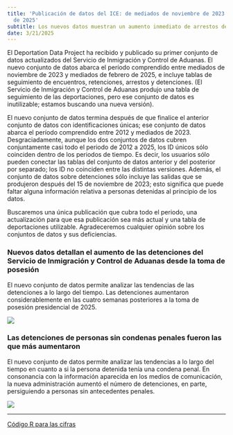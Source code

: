 ```yaml
---
title: 'Publicación de datos del ICE: de mediados de noviembre de 2023 a mediados de febrero
  de 2025'
subtitle: Los nuevos datos muestran un aumento inmediato de arrestos después de la inauguración
date: 3/21/2025
---
```


El Deportation Data Project ha recibido y publicado su primer conjunto de datos actualizados del Servicio de Inmigración y Control de Aduanas. El nuevo conjunto de datos abarca el período comprendido entre mediados de noviembre de 2023 y mediados de febrero de 2025, e incluye tablas de seguimiento de encuentros, retenciones, arrestos y detenciones. (El Servicio de Inmigración y Control de Aduanas produjo una tabla de seguimiento de las deportaciones, pero ese conjunto de datos es inutilizable; estamos buscando una nueva versión).

El nuevo conjunto de datos termina después de que finalice el anterior conjunto de datos con identificaciones únicas; ese conjunto de datos abarca el período comprendido entre 2012 y mediados de 2023. Desgraciadamente, aunque los dos conjuntos de datos cubren conjuntamente casi todo el periodo de 2012 a 2025, los ID únicos sólo coinciden dentro de los periodos de tiempo. Es decir, los usuarios sólo pueden conectar las tablas del conjunto de datos anterior y del posterior por separado; los ID no coinciden entre las distintas versiones. Además, el conjunto de datos sobre detenciones sólo incluye las salidas que se produjeron después del 15 de noviembre de 2023; esto significa que puede faltar alguna información relativa a personas detenidas al principio de los datos.

Buscaremos una única publicación que cubra todo el periodo, una actualización para que esa publicación sea más actual y una tabla de deportaciones utilizable. Agradeceremos cualquier opinión sobre los conjuntos de datos y sus deficiencias.

### Nuevos datos detallan el aumento de las detenciones del Servicio de Inmigración y Control de Aduanas desde la toma de posesión

El nuevo conjunto de datos permite analizar las tendencias de las detenciones a lo largo del tiempo. Las detenciones aumentaron considerablemente en las cuatro semanas posteriores a la toma de posesión presidencial de 2025.

![](/news/img/2025-03-21-ice-arrests.svg)

### Las detenciones de personas sin condenas penales fueron las que más aumentaron

El nuevo conjunto de datos permite analizar las tendencias a lo largo del tiempo en cuanto a si la persona detenida tenía una condena penal. En consonancia con la información aparecida en los medios de comunicación, la nueva administración aumentó el número de detenciones, en parte, persiguiendo a personas sin antecedentes penales.

![](/news/img/2025-03-21-ice-arrests-by-criminal-convictions.svg)

***

[Código R para las cifras](https://deportationdata.org/news/code/2024-03-21-ICE-release-figures.R)



